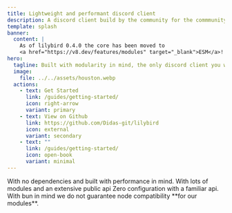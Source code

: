 ```yaml
---
title: Lightweight and performant discord client
description: A discord client build by the community for the commmunity
template: splash
banner:
  content: |
    As of lilybird 0.4.0 the core has been moved to
    <a href="https://v8.dev/features/modules" target="_blank">ESM</a>!
hero:
  tagline: Built with modularity in mind, the only discord client you will ever need.
  image:
    file: ../../assets/houston.webp
  actions:
    - text: Get Started
      link: /guides/getting-started/
      icon: right-arrow
      variant: primary
    - text: View on Github
      link: https://github.com/Didas-git/lilybird
      icon: external
      variant: secondary
    - text: ""
      link: /guides/getting-started/
      icon: open-book
      variant: minimal
---
```



<CardGrid stagger>
  <Card title="Light" icon="rocket">
    With no dependencies and built with performance in mind.
  </Card>
  <Card title="Configurable & Modular" icon="setting">
    With lots of modules and an extensive public api
  </Card>
  <Card title="Simple" icon="open-book">
    Zero configuration with a familiar api.
  </Card>
  <Card title="Bun First" icon="star">
    With bun in mind we do not guarantee node compatibility **for our modules**.
  </Card>
</CardGrid>
